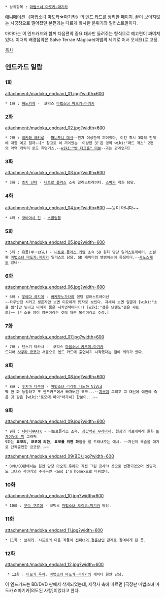  * 상위항목 : [[마법소녀 마도카☆마기카]]

[[애니메이션]] 《마법소녀 마도카☆마기카》의 [[엔드 카드]]를 정리한 페이지. 끝이 보이지않는 시궁창으로 떨어졌던 본편과는 다르게 화사한 분위기의 일러스트들이다.

마마마는 이 엔드카드와 함께 다음편의 중요 대사만 들려주는 형식으로 예고편이 짜여져 있다. 이때의 배경음악은 Salve Terrae Magicae(마법의 세계로 어서 오세요)로 고정.

[[목차]]
== 엔드카드 일람 ==
=== 1화 ===
attachment:/madoka_endcard_01.jpg?width=600
 * 1화 : [[하노카게]] -  코믹스 [[마법소녀 마도카☆마기카]]
=== 2화 ===
attachment:/madoka_endcard_02.jpg?width=600
 * 2화 : [[히카와 헤키루]] - [[파니포니 대쉬]]~~뭔가 이상한게 끼어있다, 이건 혹시 3화의 전개에 대한 예고 일까~~[* 참고로 이 끼어있는 '이상한 것'은 영화 wiki:"매드 맥스" 2편의 악역 캐릭터 로드 휴멍거스.--[[wiki:"반 다크홈" 이분]]--과는 관계없다]
=== 3화 ===
attachment:/madoka_endcard_03.jpg?width=600
 * 3화 : [[츠지 산타]] - [[니트로 플러스]] 소속 일러스트레이터. [[스마가]] 작화 담당.
=== 4화 ===
attachment:/madoka_endcard_04.jpg?width=600
~~등이 아니다~~
 * 4화 : [[코바야시 진]] - [[스쿨럼블]]
=== 5화 ===
attachment:/madoka_endcard_05.jpg?width=600
 * 5화 : [[유퐁]](ゆーぽん) - [[니트로 플러스 키랄]] 소속 SD 원화 담당 일러스트레이터. 소설판 [[마법소녀 마도카☆마기카]] 일러스트 담당. SD 캐릭터의 뱅뱅이눈이 특징이다.--[[사노스케]]도 있네--
=== 6화 ===
attachment:/madoka_endcard_06.jpg?width=600
 * 6화 : [[우에다 하지메]] - [[바케모노가타리]] 엔딩 일러스트레이션
 ~~좌우반전 시키고 생존자만 보면 미묘하게 死자로 보인다. 자세히 보면 얼굴과 [wiki:"소울 젬"]만 빛나고 나머지 몸은 시커먼색이다(!) [wiki:"검은 닌텐도"검은 샤프트]~~ [* 소울 젬이 영혼이라는 것에 대한 복선이라고 추청.]
=== 7화 ===
attachment:/madoka_endcard_07.jpg?width=600
 * 7화 : 텐스기 타카시 -  코믹스 [[마법소녀 카즈미☆마기카]]
 드디어 [[사쿠라 쿄코]]가 처음으로 엔드 카드에 출연하기 시작했다는 점에 의의가 있다.
=== 8화 ===
attachment:/madoka_endcard_08.jpg?width=600
 * 8화 : [[후지마 타쿠야]] - [[마법소녀 리리컬 나노하 ViVid]]
 딱 한 화 등장하고 또 엔드카드에서 빠져버린 쿄코...~~[[지못미]] 그리고 그 대신에 예전에 죽은 것 같은 [wiki:"토모에 마미"아가씨] 한분이...~~
=== 9화 ===
attachment:/madoka_endcard_09.jpg?width=600
 * 9화 : [[나마니쿠ATK]] - 니트로플러스 소속. [[장갑악귀 무라마사]], 월광의 카르네바레 원화 [[토가이누의 피]] 그래픽
 9화는 '''쿄코의, 쿄코에 의한, 쿄코를 위한 화'''임을 잘 드러내주는 예시. ~~자신의 목숨을 대가로 단독출연한 쿄코쨩..~~

attachment:/madoka_endcard_09(BD).jpg?width=600
 * DVD/BD판에서는 원안 담당 [[아오키 우메]]가 직접 그린 쿄사야 샷으로 변경되었으며 엔딩곡도 그녀와 사야카의 주제곡인 <and I'm home>으로 바뀌었다.
=== 10화 ===
attachment:/madoka_endcard_10.jpg?width=600
 * 10화 : [[무라 쿠로에]] - 코믹스 [[마법소녀 오리코☆마기카]] 담당.
=== 11화 ===
attachment:/madoka_endcard_11.jpg?width=600
 * 11화 : [[브리키]]. 샤프트의 다음 작품이 [[전파녀와 청춘남]]인 관계로 참여하게 된 듯.
=== 12화 ===
attachment:/madoka_endcard_12.jpg?width=600
  * 12화 : [[아오키 우메]]. [[마법소녀 마도카☆마기카]]의 캐릭터 원안 담당. 

이 엔드카드는 BD/DVD 판에서 삭제되었는데, 제작사 측에 따르면 [극장판 마법소녀 마도카☆마기카|의도된 사항]이었다고 한다. 
